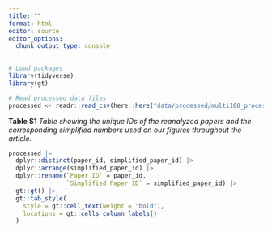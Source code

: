 ```yaml
---
title: ""
format: html
editor: source
editor_options: 
  chunk_output_type: console
---
```



```r
# Load packages
library(tidyverse)
library(gt)

# Read processed data files
processed <- readr::read_csv(here::here("data/processed/multi100_processed_data.csv"))
```

<div align="center">
__Table S1__
_Table showing the unique IDs of the reanalyzed papers and the corresponding simplified numbers used on our figures throughout the article._
</div>

```r
processed |>
  dplyr::distinct(paper_id, simplified_paper_id) |> 
  dplyr::arrange(simplified_paper_id) |> 
  dplyr::rename(`Paper ID` = paper_id,
                `Simplified Paper ID` = simplified_paper_id) |>
  gt::gt() |>
  gt::tab_style(
    style = gt::cell_text(weight = "bold"),
    locations = gt::cells_column_labels()
  )
```
